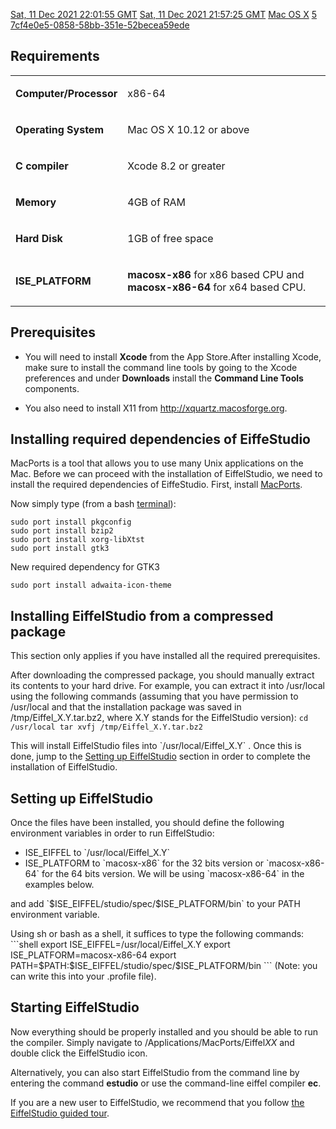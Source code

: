 [[Property:modification_date|Sat, 11 Dec 2021 22:01:55 GMT]]
[[Property:publication_date|Sat, 11 Dec 2021 21:57:25 GMT]]
[[Property:title|Mac OS X]]
[[Property:weight|5]]
[[Property:uuid|7cf4e0e5-0858-58bb-351e-52becea59ede]]
==Requirements==

{| class="doctable"
|- 
| '''Computer/Processor'''
| x86-64
|- 
| '''Operating System'''
| Mac OS X 10.12 or above
|- 
| '''C compiler'''
| Xcode 8.2 or greater
|- 
| '''Memory'''
| 4GB of RAM
|- 
| '''Hard Disk'''
| 1GB of free space
|- 
| '''ISE_PLATFORM'''
| '''macosx-x86''' for x86 based CPU and '''macosx-x86-64''' for x64 based CPU. 
|}


==Prerequisites==

*You will need to install '''Xcode''' from the App Store.After installing Xcode, make sure to install the command line tools by going to the Xcode preferences and under '''Downloads''' install the '''Command Line Tools''' components.

*You also need to install X11 from  [http://xquartz.macosforge.org http://xquartz.macosforge.org].

==Installing required dependencies of EiffeStudio==

MacPorts is a tool that allows you to use many Unix applications on the Mac. Before we can proceed with the installation of EiffelStudio, we need to install the required dependencies of EiffeStudio. First, install [http://guide.macports.org/#installing MacPorts].

Now simply type (from a bash [http://guides.macrumors.com/Terminal terminal]):
<pre>
sudo port install pkgconfig
sudo port install bzip2
sudo port install xorg-libXtst
sudo port install gtk3                              

</pre>

New required dependency for GTK3
<pre>
sudo port install adwaita-icon-theme
</pre>

==Installing EiffelStudio from a compressed package==
This section only applies if you have installed all the required prerequisites. 

After downloading the compressed package, you should manually extract its contents to your hard drive. For example, you can extract it into /usr/local using the following commands (assuming that you have permission to /usr/local and that the installation package was saved in /tmp/Eiffel_X.Y.tar.bz2, where X.Y stands for the EiffelStudio version):
<code>
cd /usr/local
tar xvfj /tmp/Eiffel_X.Y.tar.bz2</code>

This will install EiffelStudio files into `/usr/local/Eiffel_X.Y` . Once this is done, jump to the [[#Setting up EiffelStudio|Setting up EiffelStudio]]  section in order to complete the installation of EiffelStudio.

==  Setting up EiffelStudio ==
Once the files have been installed, you should define the following environment variables in order to run EiffelStudio:
* ISE_EIFFEL to `/usr/local/Eiffel_X.Y`
* ISE_PLATFORM to `macosx-x86` for the 32 bits version or `macosx-x86-64` for the 64 bits version. We will be using `macosx-x86-64` in the examples below.
and add `$ISE_EIFFEL/studio/spec/$ISE_PLATFORM/bin` to your PATH environment variable.

Using sh or bash as a shell, it suffices to type the following commands:
```shell
export ISE_EIFFEL=/usr/local/Eiffel_X.Y
export ISE_PLATFORM=macosx-x86-64
export PATH=$PATH:$ISE_EIFFEL/studio/spec/$ISE_PLATFORM/bin
```
(Note: you can write this into your .profile file).

== Starting EiffelStudio ==

Now everything should be properly installed and you should be able to run the compiler. Simply navigate to /Applications/MacPorts/Eiffel''XX'' and double click the EiffelStudio icon.

Alternatively, you can also start EiffelStudio from the command line by entering the command '''estudio''' or use the command-line eiffel compiler '''ec'''.

If you are a new user to EiffelStudio, we recommend that you follow [[Introducing EiffelStudio|the EiffelStudio guided tour]].


